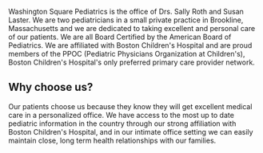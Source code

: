 Washington Square Pediatrics is the office of Drs. Sally Roth and Susan Laster. We are two pediatricians in a small private practice in Brookline, Massachusetts and we are dedicated to taking excellent and personal care of our patients. We are all Board Certified by the American Board of Pediatrics. We are affiliated with Boston Children's Hospital and are proud members of the PPOC (Pediatric Physicians Organization at Children's), Boston Children's Hospital's only preferred primary care provider network.
        
## Why choose us? 
        
Our patients choose us because they know they will get excellent medical care in a personalized office. We have access to the most up to date pediatric information in the country through our strong affiliation with Boston Children's Hospital, and in our intimate office setting we can easily maintain close, long term health relationships with our families.
